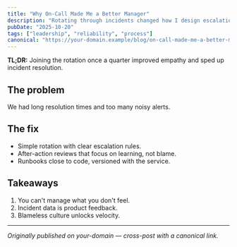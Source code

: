 ```yaml
---
title: "Why On-Call Made Me a Better Manager"
description: "Rotating through incidents changed how I design escalation paths, reviews, and runbooks."
pubDate: "2025-10-20"
tags: ["leadership", "reliability", "process"]
canonical: "https://your-domain.example/blog/on-call-made-me-a-better-manager"
---
```


**TL;DR:** Joining the rotation once a quarter improved empathy and sped up incident resolution.

## The problem
We had long resolution times and too many noisy alerts.

## The fix
- Simple rotation with clear escalation rules.
- After-action reviews that focus on learning, not blame.
- Runbooks close to code, versioned with the service.

## Takeaways
1. You can't manage what you don't feel.
2. Incident data is product feedback.
3. Blameless culture unlocks velocity.

---

<Cite>Originally published on your-domain — cross-post with a canonical link.</Cite>

